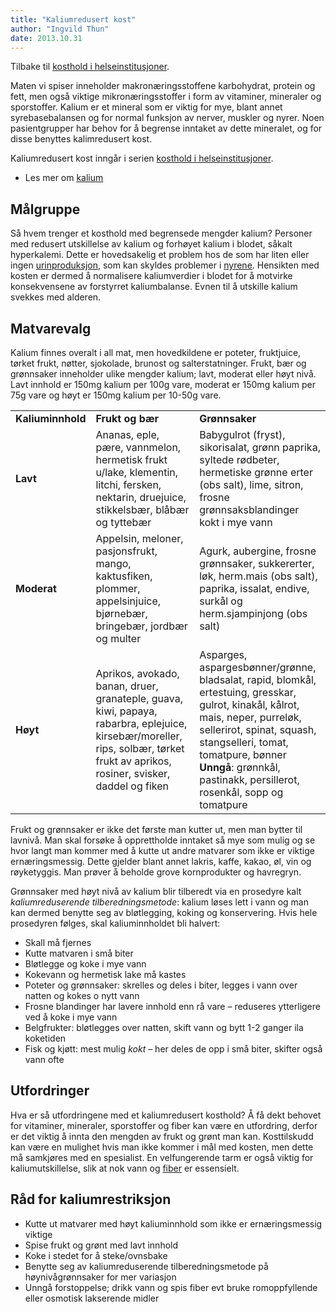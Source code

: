 ```yaml
---
title: "Kaliumredusert kost"
author: "Ingvild Thun"
date: 2013.10.31
---
```


Tilbake til [kosthold i helseinstitusjoner](../../kosthold-institusjoner.qmd).

Maten vi spiser inneholder makronæringsstoffene karbohydrat, protein og fett, men også viktige mikronæringsstoffer i form av vitaminer, mineraler og sporstoffer. Kalium er et mineral som er viktig for mye, blant annet syrebasebalansen og for normal funksjon av nerver, muskler og nyrer. Noen pasientgrupper har behov for å begrense inntaket av dette mineralet, og for disse benyttes kalimredusert kost.

Kaliumredusert kost inngår i serien [kosthold i helseinstitusjoner](../../kosthold-institusjoner.qmd).

-   Les mer om [kalium](../naeringsstoffer/kalium.qmd)

## Målgruppe

Så hvem trenger et kosthold med begrensede mengder kalium? Personer med redusert utskillelse av kalium og forhøyet kalium i blodet, såkalt hyperkalemi. Dette er hovedsakelig et problem hos de som har liten eller ingen [urinproduksjon](../fysiologi/nyre2.qmd), som kan skyldes problemer i [nyrene](../fysiologi/nyre-1.qmd). Hensikten med kosten er dermed å normalisere kaliumverdier i blodet for å motvirke konsekvensene av forstyrret kaliumbalanse. Evnen til å utskille kalium svekkes med alderen.

## Matvarevalg

Kalium finnes overalt i all mat, men hovedkildene er poteter, fruktjuice, tørket frukt, nøtter, sjokolade, brunost og salterstatninger. Frukt, bær og grønnsaker inneholder ulike mengder kalium; lavt, moderat eller høyt nivå. Lavt innhold er 150mg kalium per 100g vare, moderat er 150mg kalium per 75g vare og høyt er 150mg kalium per 10-50g vare.

+-------------------+-----------------------------------------------------------------------------------------------------------------------------------------------------------------------------------+-------------------------------------------------------------------------------------------------------------------------------------------------------------------------------------------------------+
| **Kaliuminnhold** | **Frukt og bær**                                                                                                                                                                  | **Grønnsaker**                                                                                                                                                                                        |
+-------------------+-----------------------------------------------------------------------------------------------------------------------------------------------------------------------------------+-------------------------------------------------------------------------------------------------------------------------------------------------------------------------------------------------------+
| **Lavt**          | Ananas, eple, pære, vannmelon, hermetisk frukt u/lake, klementin, litchi, fersken, nektarin, druejuice, stikkelsbær, blåbær og tyttebær                                           | Babygulrot (fryst), sikorisalat, grønn paprika, syltede rødbeter, hermetiske grønne erter (obs salt), lime, sitron, frosne grønnsaksblandinger kokt i mye vann                                        |
+-------------------+-----------------------------------------------------------------------------------------------------------------------------------------------------------------------------------+-------------------------------------------------------------------------------------------------------------------------------------------------------------------------------------------------------+
| **Moderat**       | Appelsin, meloner, pasjonsfrukt, mango, kaktusfiken, plommer, appelsinjuice, bjørnebær, bringebær, jordbær og multer                                                              | Agurk, aubergine, frosne grønnsaker, sukkererter, løk, herm.mais (obs salt), paprika, issalat, endive, surkål og herm.sjampinjong (obs salt)                                                          |
+-------------------+-----------------------------------------------------------------------------------------------------------------------------------------------------------------------------------+-------------------------------------------------------------------------------------------------------------------------------------------------------------------------------------------------------+
| **Høyt**          | Aprikos, avokado, banan, druer, granateple, guava, kiwi, papaya, rabarbra, eplejuice, kirsebær/moreller, rips, solbær, tørket frukt av aprikos, rosiner, svisker, daddel og fiken | Asparges, aspargesbønner/grønne, bladsalat, rapid, blomkål, ertestuing, gresskar, gulrot, kinakål, kålrot, mais, neper, purreløk, sellerirot, spinat, squash, stangselleri, tomat, tomatpure, bønner\ |
|                   |                                                                                                                                                                                   | **Unngå**: grønnkål, pastinakk, persillerot, rosenkål, sopp og tomatpure                                                                                                                              |
+-------------------+-----------------------------------------------------------------------------------------------------------------------------------------------------------------------------------+-------------------------------------------------------------------------------------------------------------------------------------------------------------------------------------------------------+

Frukt og grønnsaker er ikke det første man kutter ut, men man bytter til lavnivå. Man skal forsøke å opprettholde inntaket så mye som mulig og se hvor langt man kommer med å kutte ut andre matvarer som ikke er viktige ernæringsmessig. Dette gjelder blant annet lakris, kaffe, kakao, øl, vin og røyketyggis. Man prøver å beholde grove kornprodukter og havregryn.

Grønnsaker med høyt nivå av kalium blir tilberedt via en prosedyre kalt *kaliumreduserende tilberedningsmetode*: kalium løses lett i vann og man kan dermed benytte seg av bløtlegging, koking og konservering. Hvis hele prosedyren følges, skal kaliuminnholdet bli halvert:

-   Skall må fjernes
-   Kutte matvaren i små biter
-   Bløtlegge og koke i mye vann
-   Kokevann og hermetisk lake må kastes
-   Poteter og grønnsaker: skrelles og deles i biter, legges i vann over natten og kokes o nytt vann
-   Frosne blandinger har lavere innhold enn rå vare – reduseres ytterligere ved å koke i mye vann
-   Belgfrukter: bløtlegges over natten, skift vann og bytt 1-2 ganger ila koketiden
-   Fisk og kjøtt: mest mulig *kokt* – her deles de opp i små biter, skifter også vann ofte

## Utfordringer

Hva er så utfordringene med et kaliumredusert kosthold? Å få dekt behovet for vitaminer, mineraler, sporstoffer og fiber kan være en utfordring, derfor er det viktig å innta den mengden av frukt og grønt man kan. Kosttilskudd kan være en mulighet hvis man ikke kommer i mål med kosten, men dette må samkjøres med en spesialist. En velfungerende tarm er også viktig for kaliumutskillelse, slik at nok vann og [fiber](../naeringsstoffer/fiber.qmd) er essensielt.

## Råd for kaliumrestriksjon

-   Kutte ut matvarer med høyt kaliuminnhold som ikke er ernæringsmessig viktige
-   Spise frukt og grønt med lavt innhold
-   Koke i stedet for å steke/ovnsbake
-   Benytte seg av kaliumreduserende tilberedningsmetode på høynivågrønnsaker for mer variasjon
-   Unngå forstoppelse; drikk vann og spis fiber evt bruke romoppfyllende eller osmotisk lakserende midler
